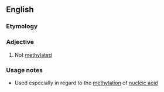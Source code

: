 ==English==

===Etymology===
{{prefix|en|un|methylated}}

===Adjective===
{{en-adj|-}}

# Not [[methylated]]

===Usage notes===
* Used especially in regard to the [[methylation]] of [[nucleic acid]]